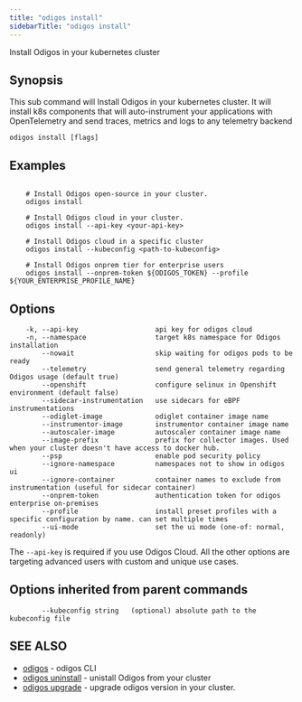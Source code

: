 ```yaml
---
title: "odigos install"
sidebarTitle: "odigos install"
---
```


Install Odigos in your kubernetes cluster

## Synopsis

This sub command will Install Odigos in your kubernetes cluster. 
It will install k8s components that will auto-instrument your applications with OpenTelemetry and send traces, metrics and logs to any telemetry backend

```
odigos install [flags]
```

## Examples

```

    # Install Odigos open-source in your cluster.
    odigos install

    # Install Odigos cloud in your cluster.
    odigos install --api-key <your-api-key>

    # Install Odigos cloud in a specific cluster
    odigos install --kubeconfig <path-to-kubeconfig>

    # Install Odigos onprem tier for enterprise users
    odigos install --onprem-token ${ODIGOS_TOKEN} --profile ${YOUR_ENTERPRISE_PROFILE_NAME}

```

## Options

```
    -k, --api-key                   api key for odigos cloud
    -n, --namespace                 target k8s namespace for Odigos installation
        --nowait                    skip waiting for odigos pods to be ready
        --telemetry                 send general telemetry regarding Odigos usage (default true)
        --openshift                 configure selinux in Openshift environment (default false)
        --sidecar-instrumentation   use sidecars for eBPF instrumentations
        --odiglet-image             odiglet container image name
        --instrumentor-image        instrumentor container image name
        --autoscaler-image          autoscaler container image name
        --image-prefix              prefix for collector images. Used when your cluster doesn't have access to docker hub.
        --psp                       enable pod security policy
        --ignore-namespace          namespaces not to show in odigos ui
        --ignore-container          container names to exclude from instrumentation (useful for sidecar container)
        --onprem-token              authentication token for odigos enterprise on-premises
        --profile                   install preset profiles with a specific configuration by name. can set multiple times
        --ui-mode                   set the ui mode (one-of: normal, readonly)
```

The `--api-key` is required if you use Odigos Cloud.
All the other options are targeting advanced users with custom and unique use cases.

## Options inherited from parent commands

```
        --kubeconfig string   (optional) absolute path to the kubeconfig file
```

## SEE ALSO

* [odigos](/cli/odigos) - odigos CLI
* [odigos uninstall](/cli/odigos_uninstall) - unistall Odigos from your cluster
* [odigos upgrade](/cli/odigos_upgrade) - upgrade odigos version in your cluster.
